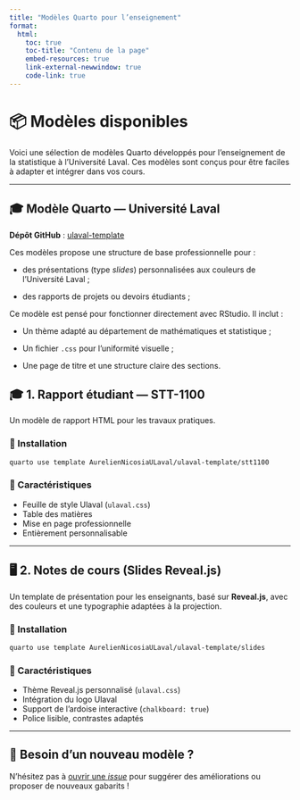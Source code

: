 ```yaml
---
title: "Modèles Quarto pour l’enseignement"
format:
  html:
    toc: true
    toc-title: "Contenu de la page"
    embed-resources: true
    link-external-newwindow: true
    code-link: true
---
```


# 📦 Modèles disponibles

Voici une sélection de modèles Quarto développés pour l’enseignement de la statistique à l’Université Laval. Ces modèles sont conçus pour être faciles à adapter et intégrer dans vos cours.

---

## 🎓 Modèle Quarto — Université Laval

**Dépôt GitHub** : [ulaval-template](https://github.com/AurelienNicosiaULaval/ulaval-template)

Ces modèles propose une structure de base professionnelle pour :

- des présentations (type *slides*) personnalisées aux couleurs de l’Université Laval ;

- des rapports de projets ou devoirs étudiants ;

Ce modèle est pensé pour fonctionner directement avec RStudio. Il inclut :

- Un thème adapté au département de mathématiques et statistique ;

- Un fichier `.css` pour l’uniformité visuelle ;

- Une page de titre et une structure claire des sections.


## 🎓 1. Rapport étudiant — STT-1100

Un modèle de rapport HTML pour les travaux pratiques.

### 🔧 Installation

```bash
quarto use template AurelienNicosiaULaval/ulaval-template/stt1100
```

### 🎨 Caractéristiques

- Feuille de style Ulaval (`ulaval.css`)
- Table des matières
- Mise en page professionnelle
- Entièrement personnalisable

---

## 🖥️ 2. Notes de cours (Slides Reveal.js)

Un template de présentation pour les enseignants, basé sur **Reveal.js**, avec des couleurs et une typographie adaptées à la projection.

### 🔧 Installation

```bash
quarto use template AurelienNicosiaULaval/ulaval-template/slides
```

### 🎨 Caractéristiques

- Thème Reveal.js personnalisé (`ulaval.css`)
- Intégration du logo Ulaval
- Support de l’ardoise interactive (`chalkboard: true`)
- Police lisible, contrastes adaptés


---

## 💬 Besoin d’un nouveau modèle ?
N’hésitez pas à [ouvrir une *issue*](https://github.com/AurelienNicosiaULaval/ulaval-template/issues) pour suggérer des améliorations ou proposer de nouveaux gabarits !
